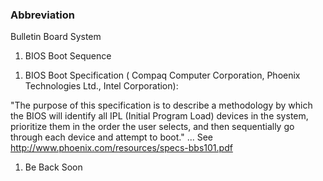 
===Abbreviation===
Bulletin Board System

#BIOS Boot Sequence

#BIOS Boot Specification ( Compaq Computer Corporation, Phoenix Technologies Ltd., Intel Corporation):
"The purpose of this specification is to describe a methodology by which the BIOS will identify all IPL (Initial Program Load) devices in the system, prioritize them in the order the user selects, and then sequentially go through each device and attempt to boot." ... 
See http://www.phoenix.com/resources/specs-bbs101.pdf

#Be Back Soon